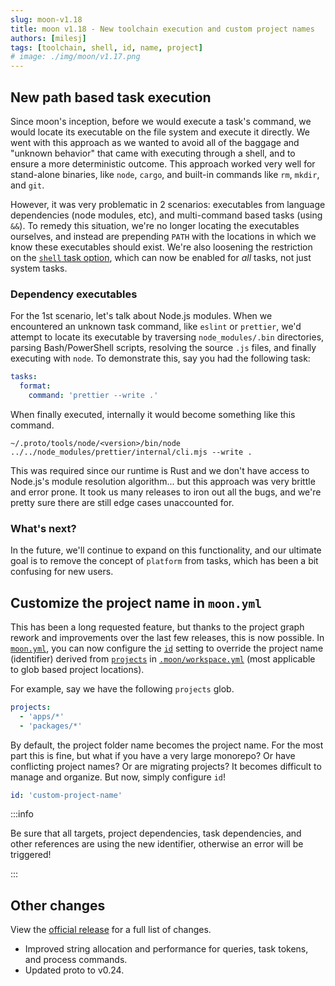 ```yaml
---
slug: moon-v1.18
title: moon v1.18 - New toolchain execution and custom project names
authors: [milesj]
tags: [toolchain, shell, id, name, project]
# image: ./img/moon/v1.17.png
---
```


<!--truncate-->

## New path based task execution

Since moon's inception, before we would execute a task's command, we would locate its executable on
the file system and execute it directly. We went with this approach as we wanted to avoid all of the
baggage and "unknown behavior" that came with executing through a shell, and to ensure a more
deterministic outcome. This approach worked very well for stand-alone binaries, like `node`,
`cargo`, and built-in commands like `rm`, `mkdir`, and `git`.

However, it was very problematic in 2 scenarios: executables from language dependencies (node
modules, etc), and multi-command based tasks (using `&&`). To remedy this situation, we're no longer
locating the executables ourselves, and instead are prepending `PATH` with the locations in which we
know these executables should exist. We're also loosening the restriction on the
[`shell` task option](/docs/config/project#shell), which can now be enabled for _all_ tasks, not
just system tasks.

### Dependency executables

For the 1st scenario, let's talk about Node.js modules. When we encountered an unknown task command,
like `eslint` or `prettier`, we'd attempt to locate its executable by traversing `node_modules/.bin`
directories, parsing Bash/PowerShell scripts, resolving the source `.js` files, and finally
executing with `node`. To demonstrate this, say you had the following task:

```yaml title="moon.yml"
tasks:
  format:
    command: 'prettier --write .'
```

When finally executed, internally it would become something like this command.

```shell
~/.proto/tools/node/<version>/bin/node ../../node_modules/prettier/internal/cli.mjs --write .
```

This was required since our runtime is Rust and we don't have access to Node.js's module resolution
algorithm... but this approach was very brittle and error prone. It took us many releases to iron
out all the bugs, and we're pretty sure there are still edge cases unaccounted for.

### What's next?

In the future, we'll continue to expand on this functionality, and our ultimate goal is to remove
the concept of `platform` from tasks, which has been a bit confusing for new users.

## Customize the project name in `moon.yml`

This has been a long requested feature, but thanks to the project graph rework and improvements over
the last few releases, this is now possible. In [`moon.yml`](/docs/config/project), you can now
configure the [`id`](/docs/config/project#id) setting to override the project name (identifier)
derived from [`projects`](/docs/config/workspace#projects) in
[`.moon/workspace.yml`](/docs/config/workspace) (most applicable to glob based project locations).

For example, say we have the following `projects` glob.

```yaml title=".moon/workspace.yml"
projects:
  - 'apps/*'
  - 'packages/*'
```

By default, the project folder name becomes the project name. For the most part this is fine, but
what if you have a very large monorepo? Or have conflicting project names? Or are migrating
projects? It becomes difficult to manage and organize. But now, simply configure `id`!

```yaml title="<project>/moon.yml"
id: 'custom-project-name'
```

:::info

Be sure that all targets, project dependencies, task dependencies, and other references are using
the new identifier, otherwise an error will be triggered!

:::

## Other changes

View the [official release](https://github.com/moonrepo/moon/releases/tag/v1.18.0) for a full list
of changes.

- Improved string allocation and performance for queries, task tokens, and process commands.
- Updated proto to v0.24.
